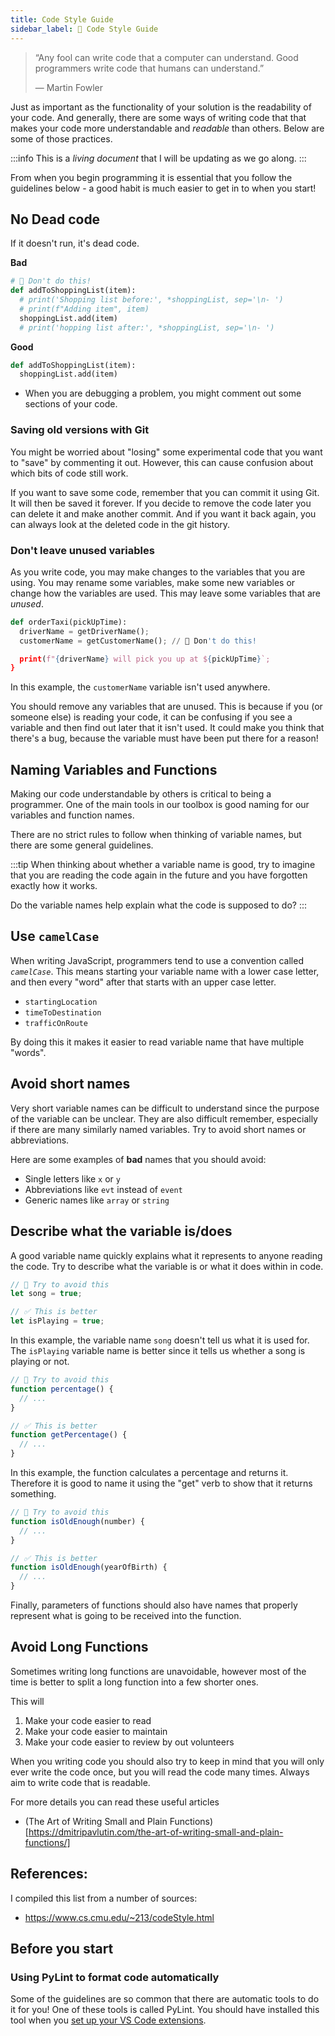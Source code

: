 ```yaml
---
title: Code Style Guide
sidebar_label: 💎 Code Style Guide
---
```


> “Any fool can write code that a computer can understand. Good programmers write code that humans can understand.”
> 
> — Martin Fowler


Just as important as the functionality of your solution is the readability of your code. And generally, there are some ways of writing code that that makes your code more understandable and _readable_ than others. Below are some of those practices.

:::info
This is a *living document* that I will be updating as we go along.
:::



From when you begin programming it is essential that you follow the guidelines below - a good habit is much easier to get in to when you start!

## No Dead code
If it doesn't run, it's dead code.

**Bad**
```python
# 🛑 Don't do this!
def addToShoppingList(item):
  # print('Shopping list before:', *shoppingList, sep='\n- ')
  # print(f"Adding item", item)
  shoppingList.add(item)
  # print('hopping list after:', *shoppingList, sep='\n- ')
```
**Good**
```python
def addToShoppingList(item):
  shoppingList.add(item)
```
- When you are debugging a problem, you might comment out some sections of your code.

### Saving old versions with Git

You might be worried about "losing" some experimental code that you want to "save" by commenting it out. However, this can cause confusion about which bits of code still work.

If you want to save some code, remember that you can commit it using Git. It will then be saved it forever. If you decide to remove the code later you can delete it and make another commit. And if you want it back again, you can always look at the deleted code in the git history.

### Don't leave unused variables

As you write code, you may make changes to the variables that you are using. You may rename some variables, make some new variables or change how the variables are used. This may leave some variables that are _unused_.
<!-- TODO: #18 Fix this -->
```python
def orderTaxi(pickUpTime):
  driverName = getDriverName();
  customerName = getCustomerName(); // 🛑 Don't do this!

  print(f"{driverName} will pick you up at ${pickUpTime}`;
}
```

In this example, the `customerName` variable isn't used anywhere.

You should remove any variables that are unused. This is because if you (or someone else) is reading your code, it can be confusing if you see a variable and then find out later that it isn't used. It could make you think that there's a bug, because the variable must have been put there for a reason!

## Naming Variables and Functions

Making our code understandable by others is critical to being a programmer. One of the main tools in our toolbox is good naming for our variables and function names.

There are no strict rules to follow when thinking of variable names, but there are some general guidelines.

:::tip
When thinking about whether a variable name is good, try to imagine that you are reading the code again in the future and you have forgotten exactly how it works.

Do the variable names help explain what the code is supposed to do?
:::

## Use `camelCase`

When writing JavaScript, programmers tend to use a convention called _`camelCase`_. This means starting your variable name with a lower case letter, and then every "word" after that starts with an upper case letter.

- `startingLocation`
- `timeToDestination`
- `trafficOnRoute`

By doing this it makes it easier to read variable name that have multiple "words".

## Avoid short names

Very short variable names can be difficult to understand since the purpose of the variable can be unclear. They are also difficult remember, especially if there are many similarly named variables. Try to avoid short names or abbreviations.

Here are some examples of **bad** names that you should avoid:

- Single letters like `x` or `y`
- Abbreviations like `evt` instead of `event`
- Generic names like `array` or `string`

## Describe what the variable is/does

A good variable name quickly explains what it represents to anyone reading the code. Try to describe what the variable is or what it does within in code.

```js
// 🛑 Try to avoid this
let song = true;

// ✅ This is better
let isPlaying = true;
```

In this example, the variable name `song` doesn't tell us what it is used for. The `isPlaying` variable name is better since it tells us whether a song is playing or not.

```js
// 🛑 Try to avoid this
function percentage() {
  // ...
}

// ✅ This is better
function getPercentage() {
  // ...
}
```

In this example, the function calculates a percentage and returns it. Therefore it is good to name it using the "get" verb to show that it returns something.

```js
// 🛑 Try to avoid this
function isOldEnough(number) {
  // ...
}

// ✅ This is better
function isOldEnough(yearOfBirth) {
  // ...
}
```

Finally, parameters of functions should also have names that properly represent what is going to be received into the function.

## Avoid Long Functions

Sometimes writing long functions are unavoidable, however most of the time is better to split a long function into a few shorter ones. 

This will 

1. Make your code easier to read
2. Make your code easier to maintain
3. Make your code easier to review by out volunteers

When you writing code you should also try to keep in mind that you will only ever write the code once, but you will read the code many times. Always aim to write code that is readable. 

For more details you can read these useful articles

- (The Art of Writing Small and Plain Functions)[https://dmitripavlutin.com/the-art-of-writing-small-and-plain-functions/]

## References:
I compiled this list from a number of sources:
- https://www.cs.cmu.edu/~213/codeStyle.html


## Before you start

### Using PyLint to format code automatically

Some of the guidelines are so common that there are automatic tools to do it for you! One of these tools is called PyLint. You should have installed this tool when you [set up your VS Code extensions](#Link-to-setup-guide).